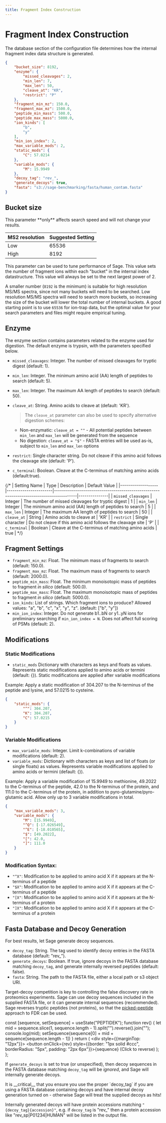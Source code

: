 ```yaml
---
title: Fragment Index Construction
---
```



# Fragment Index Construction

The database section of the configuration file determines how the internal fragment index data structure is generated.

```json copy
{
    "bucket_size": 8192,
    "enzyme": {
        "missed_cleavages": 2,
        "min_len": 7,
        "max_len": 50,
        "cleave_at": "KR",
        "restrict": "P"
    },
    "fragment_min_mz": 150.0,
    "fragment_max_mz": 1500.0,
    "peptide_min_mass": 500.0,
    "peptide_max_mass": 5000.0,
    "ion_kinds": [
        "b",
        "y"
    ],
    "min_ion_index": 2,
    "max_variable_mods": 2,
    "static_mods": {
        "C": 57.0214
    },
    "variable_mods": {
        "M": 15.9949
    },
    "decoy_tag": "rev_",
    "generate_decoys": true,
    "fasta": "s3://sage-benchmarking/fasta/human_contam.fasta"
}
```

## Bucket size

<Callout type="info">
This parameter **only** affects search speed and will not change your results.

| MS2 resolution | Suggested Setting |
| -------------- | ----------------- |
| Low | 65536 |
| High | 8192 |
</Callout>

This parameter can be used to tune performance of Sage. This value sets the number of fragment ions within each "bucket" in the internal index datastructure.
This value will always be set to the next largest power of 2.

A smaller number (`8192` is the minimum) is suitable for high resolution MS/MS spectra, since not many buckets will need to be searched. Low resolution MS/MS spectra
will need to search more buckets, so increasing the size of the bucket will lower the total number of internal buckets.
A good starting point is to use `65536` for ion-trap data, but the optimal value for your search parameters and files might require empirical tuning.

## Enzyme
The enzyme section contains parameters related to the enzyme used for digestion. The default enzyme is trypsin, with the parameters specified below.

- `missed_cleavages`: Integer. The number of missed cleavages for tryptic digest (default: 1).
- `min_len`: Integer. The minimum amino acid (AA) length of peptides to search (default: 5).
- `max_len`: Integer. The maximum AA length of peptides to search (default: 50).
- `cleave_at`: String. Amino acids to cleave at (default: 'KR').

    >The `cleave_at` parameter can also be used to specify alternative digestion schemes:

    - Non-enzymatic: `cleave_at = ""` - All potential peptides between `min_len` and `max_len` will be generated from the sequence
    - No digestion: `cleave_at = "$"` - FASTA entries will be used as-is, subject to `min_len` and `max_len` options

- `restrict`: Single character string. Do not cleave if this amino acid follows the cleavage site (default: 'P').
- `c_terminal`: Boolean. Cleave at the C-terminus of matching amino acids (default:true).

{/* | Setting Name      | Type                  | Description                                                                             | Default Value |
|-------------------|-----------------------|-----------------------------------------------------------------------------------------|---------------|
| `missed_cleavages` | Integer               | The number of missed cleavages for tryptic digest                                       | 1             |
| `min_len`          | Integer               | The minimum amino acid (AA) length of peptides to search                                | 5             |
| `max_len`          | Integer               | The maximum AA length of peptides to search                                             | 50            |
| `cleave_at`        | String                | Amino acids to cleave at                                                                | 'KR'          |
| `restrict`         | Single character      | Do not cleave if this amino acid follows the cleavage site                              | 'P'           |
| `c_terminal`       | Boolean               | Cleave at the C-terminus of matching amino acids                                        | true          | */}


## Fragment Settings

- `fragment_min_mz`: Float. The minimum mass of fragments to search (default: 150.0).
- `fragment_max_mz`: Float. The maximum mass of fragments to search (default: 2000.0).
- `peptide_min_mass`: Float. The minimum monoisotopic mass of peptides to fragment *in silico* (default: 500.0).
- `peptide_max_mass`: Float. The maximum monoisotopic mass of peptides to fragment *in silico* (default: 5000.0).
- `ion_kinds`: List of strings. Which fragment ions to produce? Allowed values: "a", "b", "c", "x", "y", "z". (default: ["b", "y"])
- `min_ion_index`: Integer. Do not generate b1..bN or y1..yN ions for preliminary searching if `min_ion_index = N`. Does not affect full scoring of PSMs (default: 2).

## Modifications

### Static Modifications

- `static_mods` Dictionary with characters as keys and floats as values. Represents static modifications applied to amino acids or termini (default: {}). Static modifications are applied after variable modifications

Example: Apply a static modification of 304.207 to the N-terminus of the peptide and lysine, and 57.0215 to cysteine.
```json filename="static mods" copy
{
    "static_mods": {
        "^": 304.207,
        "K": 304.207,
        "C": 57.0215
    }
}
```

### Variable Modifications

- `max_variable_mods`: Integer. Limit k-combinations of variable modifications (default: 2).
- `variable_mods`: Dictionary with characters as keys and list of floats (or single floats) as values. Represents variable modifications applied to amino acids or termini (default: {}).

Example: Apply a variable modification of 15.9949 to methionine, 49.2022 to the C-terminus of the peptide, 
42.0 to the N-terminus of the protein, and 111.0 to the C-terminus of the protein, in addition to pyro-glutamine/pyro-glutamic acid.
Allow only up to 3 variable modifications in total.

```json filename="variable mods" copy
{
    "max_variable_mods": 3,
    "variable_mods": {
        "M": [15.9949], 
        "^Q": [-17.026549],
        "^E": [-18.010565],
        "$": [49.2022],
        "[": 42.0,
        "]": 111.0
    }
}
```

### Modification Syntax:

- `"^X"`: Modification to be applied to amino acid X if it appears at the N-terminus of a peptide
- `"$X"`: Modification to be applied to amino acid X if it appears at the C-terminus of a peptide
- `"[X"`: Modification to be applied to amino acid X if it appears at the N-terminus of a protein
- `"]X"`: Modification to be applied to amino acid X if it appears at the C-terminus of a protein

## Fasta Database and Decoy Generation

<Callout>
For best results, let Sage generate decoy sequences.
</Callout>

- `decoy_tag`: String. The tag used to identify decoy entries in the FASTA database (default: "rev_").
- `generate_decoys`: Boolean. If true, ignore decoys in the FASTA database matching `decoy_tag`, and generate internally reversed peptides (default: false).
- `fasta`: String. The path to the FASTA file, either a local path or s3 object URI.

Target-decoy competition is key to controlling the false discovery rate in proteomics experiments.
Sage can use decoy sequences included in the supplied FASTA file, or it can generate internal sequences (recommended).
Sage reverses tryptic peptides (not proteins), so that the [picked-peptide](https://pubmed.ncbi.nlm.nih.gov/36166314/) approach to FDR can be used.


  const [sequence, setSequence] = useState("PEPTIDEK");
  function rev() {
    let mid = sequence.slice(1, sequence.length - 1).split("").reverse().join("");
    console.log(mid);
    setSequence(sequence[0] + mid + sequence[sequence.length - 1])
  }
  return (
    <div style={{marginTop: "12px"}}>
      <button onClick={rev} style={{border: "1px solid #ccc", borderRadius: "5px", padding: "2px 6px"}}>{sequence} (Click to reverse) </button>
    </div>
  );
};

<ReverseMe />

If `generate_decoys` is set to true (or unspecified), then decoy sequences in the FASTA database matching `decoy_tag` will be *ignored*, 
and Sage will internally generate decoys. 

<Callout type="error">
It is __critical__ that you ensure you use the proper `decoy_tag` if you are using a FASTA database containing decoys
and have internal decoy generation turned on - otherwise Sage will treat the supplied decoys as hits!
</Callout>

Internally generated decoys will have protein accessions matching `"{decoy_tag}{accession}"`, e.g. if `decoy_tag` is "rev_" then a protein accession like "rev_sp|P01234|HUMAN" will be listed in the output file.
